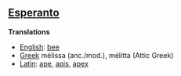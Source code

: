 ==[[Esperanto]]==

'''Translations'''

*[[English]]: [[bee]]
*[[Greek]] m&eacute;lissa (anc./mod.), m&eacute;litta (Attic Greek)
*[[Latin]]: [[ape]], [[apis]], [[apex]]